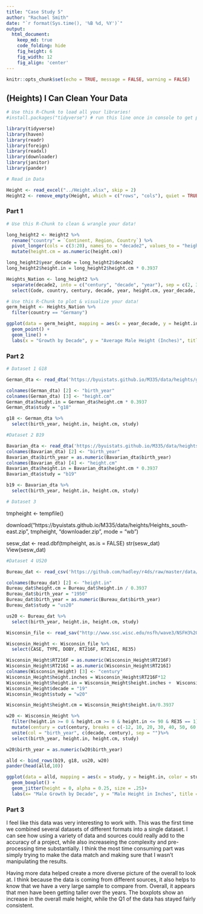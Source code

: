 ```yaml
---
title: "Case Study 5"
author: "Rachael Smith"
date: "`r format(Sys.time(), '%B %d, %Y')`"
output:
  html_document:  
    keep_md: true
    code_folding: hide
    fig_height: 6
    fig_width: 12
    fig_align: 'center'
---
```


```r
knitr::opts_chunk$set(echo = TRUE, message = FALSE, warning = FALSE)
```

## (Heights) I Can Clean Your Data

```r
# Use this R-Chunk to load all your libraries!
#install.packages("tidyverse") # run this line once in console to get package

library(tidyverse)
library(haven)
library(readr)
library(foreign)
library(readxl)
library(downloader)
library(janitor)
library(pander)

```

```r

# Read in Data

Height <- read_excel("../Height.xlsx", skip = 2)
Height2 <- remove_empty(Height, which = c("rows", "cols"), quiet = TRUE)

```

### Part 1

```r
# Use this R-Chunk to clean & wrangle your data!

long_height2 <- Height2 %>%
  rename("country" = `Continent, Region, Country`) %>%
  pivot_longer(cols = c(3:20), names_to = "decade2", values_to = "height.cm") %>%
  mutate(height.cm = as.numeric(height.cm))

long_height2$year_decade = long_height2$decade2
long_height2$height.in = long_height2$height.cm * 0.3937

Heights_Nation <- long_height2 %>%
  separate(decade2, into = c("century", "decade", "year"), sep = c(2, 3, 4)) %>% 
  select(Code, country, century, decade, year, height.cm, year_decade, height.in)

```


```r
# Use this R-Chunk to plot & visualize your data!
germ_height <- Heights_Nation %>%
  filter(country == "Germany")

ggplot(data = germ_height, mapping = aes(x = year_decade, y = height.in, col = country, group = country)) +
  geom_point() +
  geom_line() +
  labs(x = "Growth by Decade", y = "Average Male Height (Inches)", title = "Germany Average Male Height in Inches From 1810 -1980")
```

### Part 2

```r
# Dataset 1 G18

German_dta <- read_dta('https://byuistats.github.io/M335/data/heights/germanconscr.dta')

colnames(German_dta) [2] <- "birth_year"
colnames(German_dta) [3] <- "height.cm"
German_dta$height.in = German_dta$height.cm * 0.3937
German_dta$study = "g18"

g18 <- German_dta %>% 
  select(birth_year, height.in, height.cm, study)

```


```r
#Dataset 2 B19

Bavarian_dta <- read_dta('https://byuistats.github.io/M335/data/heights/germanprison.dta')
colnames(Bavarian_dta) [2] <- "birth_year"
Bavarian_dta$birth_year = as.numeric(Bavarian_dta$birth_year)
colnames(Bavarian_dta) [4] <- "height.cm"
Bavarian_dta$height.in = Bavarian_dta$height.cm * 0.3937
Bavarian_dta$study = "b19"

b19 <- Bavarian_dta %>% 
  select(birth_year, height.in, height.cm, study)

```

```r
# Dataset 3


```

tmpheight <- tempfile()

download("https://byuistats.github.io/M335/data/heights/Heights_south-east.zip", tmpheight, "downloader.zip", mode = "wb")

sesw_dat <- read.dbf(tmpheight, as.is = FALSE)
str(sesw_dat)
View(sesw_dat)

```r
#Dataset 4 US20

Bureau_dat <- read_csv('https://github.com/hadley/r4ds/raw/master/data/heights.csv')

colnames(Bureau_dat) [2] <- "height.in"
Bureau_dat$height.cm = Bureau_dat$height.in / 0.3937
Bureau_dat$birth_year = "1950"
Bureau_dat$birth_year = as.numeric(Bureau_dat$birth_year)
Bureau_dat$study = "us20"

us20 <- Bureau_dat %>% 
  select(birth_year, height.in, height.cm, study)

```


```r
Wisconsin_file <- read_sav("http://www.ssc.wisc.edu/nsfh/wave3/NSFH3%20Apr%202005%20release/main05022005.sav")

Wisconsin_Height <- Wisconsin_file %>% 
  select(CASE, TYPE, DOBY, RT216F, RT216I, RE35)

Wisconsin_Height$RT216F = as.numeric(Wisconsin_Height$RT216F)
Wisconsin_Height$RT216I = as.numeric(Wisconsin_Height$RT216I)
colnames(Wisconsin_Height) [3] <- "century"
Wisconsin_Height$height.inches = Wisconsin_Height$RT216F*12
Wisconsin_Height$height.in = Wisconsin_Height$height.inches +  Wisconsin_Height$RT216I
Wisconsin_Height$decade = "19"
Wisconsin_Height$study = "w20"

Wisconsin_Height$height.cm = Wisconsin_Height$height.in/0.3937

w20 <- Wisconsin_Height %>%
  filter(height.in >= 0 & height.cm >= 0 & height.in <= 90 & RE35 == 1) %>% 
  mutate(century = cut(century, breaks = c(-12, 10, 20, 30, 40, 50, 60, 70), labels = c(10, 20, 30, 40, 50, 60, 70))) %>% 
  unite(col = "birth_year", c(decade, century), sep = "")%>%
  select(birth_year, height.in, height.cm, study)

w20$birth_year = as.numeric(w20$birth_year)

```

```r

alld <- bind_rows(b19, g18, us20, w20)
pander(head(alld,10))
```

```r

ggplot(data = alld, mapping = aes(x = study, y = height.in, color = study)) +
  geom_boxplot() +
  geom_jitter(height = 0, alpha = 0.25, size = .25)+
  labs(x= "Male Growth by Decade", y = "Male Height in Inches", title = "Comparison of Male Height Over the Past Century", subtitle = "Using multiple datasets and studies", color= "Study")

```

### Part 3

I feel like this data was very interesting to work with.  This was the first time we combined several datasets of different formats into a single dataset.  I can see how using a variety of data and sources could really add to the accuracy of a project, while also increaseing the complexity and pre-processing time substantially. I think the most time consuming part was simply trying to make the data match and making sure that I wasn't manipulating the results.

Having more data helped create a more diverse picture of the overall to look at. I think because the data is coming from different sources, it also helps to know that we have a very large sample to compare from.  Overall, it appears that men have been getting taller over the years.  The boxplots show an increase in the overall male height, while the Q1 of the data has stayed fairly consistent.